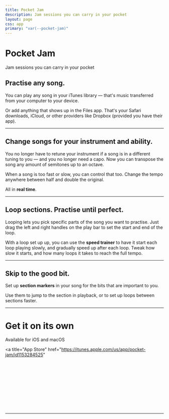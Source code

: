 ```yaml
---
title: Pocket Jam
description: Jam sessions you can carry in your pocket
layout: page
css: app
primary: "var(--pocket-jam)"
---
```


<Icon name="pocket-jam" />

# Pocket Jam

<Lead>Jam sessions you can carry in your pocket</Lead>

<AppPromoImage src="/assets/pocket-jam/promo.png" />

## Practise any song.

You can play any song in your iTunes library &mdash; that's music transferred from your computer to your device.

Or add anything that shows up in the Files app. That's your Safari downloads, iCloud, or other providers like Dropbox (provided you have their app).

---

<AppBlock src="/assets/pocket-jam/preview-1.png" alt="Section looping">

## Change songs for your instrument and ability.

You no longer have to retune your instrument if a song is in a different tuning to you &mdash; and you no longer need a capo. Now you can transpose the song any amount of semitones up to an octave.

When a song is too fast or slow, you can control that too. Change the tempo anywhere between half and double the original.

All in **real time**.

</AppBlock>

---

<AppBlock src="/assets/pocket-jam/preview-2.png" alt="Section looping" layout="reverse" imagePosition="bottom">

## Loop sections. Practise until perfect.

Looping lets you pick specific parts of the song you want to practise. Just drag the left and right handles on the play bar to set the start and end of the loop.

With a loop set up up, you can use the **speed trainer** to have it start each loop playing slowly, and gradually speed up after each loop. Tweak how slow it starts, and how many loops it takes to reach the full tempo.

</AppBlock>

---

<AppBlock src="/assets/pocket-jam/preview-3.png" alt="Section looping">

## Skip to the good bit.

Set up **section markers** in your song for the bits that are important to you.

Use them to jump to the section in playback, or to set up loops between sections faster.

</AppBlock>

---

<div className="side-by-side">

<div className="side-by-side__item">

# Get it on its own

<Lead>Available for iOS and macOS</Lead>

<div className="center-icons">

<a
  title="App Store"
  href="https://itunes.apple.com/us/app/pocket-jam/id1153284525"
>
  <Svg src="/assets/vendor/app-store.svg" />
</a>

</div>

</div>

---

<div className="side-by-side__item">

<BetterTogether />

</div>

</div>

<LegalLinks />
